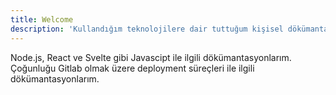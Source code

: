 ```yaml
---
title: Welcome
description: 'Kullandığım teknolojilere dair tuttuğum kişisel dökümantasyonuma hoşgeldin.'
---
```


<CardGroup cols={2}>
  <Card
    title="Javascript Ecosystem"
    icon="js"
    href="https://mintlify.com/docs/quickstart"
  >
    Node.js, React ve Svelte gibi Javascipt ile ilgili dökümantasyonlarım.
  </Card>
  <Card
    title="CI/CD"
    icon="infinity"
    href="https://mintlify.com/docs/development"
  >
    Çoğunluğu Gitlab olmak üzere deployment süreçleri ile ilgili dökümantasyonlarım.
  </Card>
</CardGroup>
